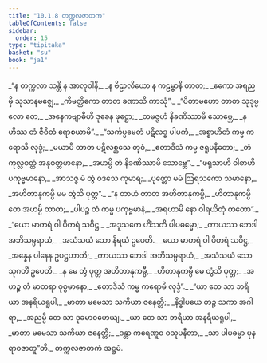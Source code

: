 ```yaml
---
title: "10.1.8 တက္ကလဇာတက"
tableOfContents: false
sidebar:
  order: 15
type: "tipitaka"
basket: "su"
book: "ja1"
---
```



<DynamicBreadcrumb />

<Division number="82" book="ja1">

<Paragraph number="1997" type="verses" book="ja1">
_“န တက္ကလာ သန္တိ န အာလုဝါနိ,_  
_န ဗိဠာလိယော န ကဠမ္ဗာနိ တာတ;_  
_ဧကော အရညမှိ သုသာနမဇ္ဈေ,_  
_ကိမတ္ထိကော တာတ ခဏာသိ ကာသုံ”._  

</Paragraph>

</Division>
<Division number="83" book="ja1">

<Paragraph number="1998" type="verses" book="ja1">
_“ပိတာမဟော တာတ သုဒုဗ္ဗလော တေ,_  
_အနေကဗျာဓီဟိ ဒုခေန ဖုဋ္ဌော;_  
_တမဇ္ဇဟံ နိခဏိဿာမိ သောဗ္ဘေ,_  
_န ဟိဿ တံ ဇီဝိတံ ရောစယာမိ”._  

</Paragraph>

</Division>
<Division number="84" book="ja1">

<Paragraph number="1999" type="verses" book="ja1">
_“သင်္ကပ္ပမေတံ ပဋိလဒ္ဓ ပါပကံ,_  
_အစ္စာဟိတံ ကမ္မ ကရောသိ လုဒ္ဒံ;_  
_မယာပိ တာတ ပဋိလစ္ဆသေ တုဝံ,_  
_ဧတာဒိသံ ကမ္မ ဇရူပနီတော;_  
_တံ ကုလ္လဝတ္တံ အနုဝတ္တမာနော,_  
_အဟမ္ပိ တံ နိခဏိဿာမိ သောဗ္ဘေ”._  

</Paragraph>

</Division>
<Division number="85" book="ja1">

<Paragraph number="2000" type="verses" book="ja1">
_“ဖရုသာဟိ ဝါစာဟိ ပကုဗ္ဗမာနော,_  
_အာသဇ္ဇ မံ တွံ ဝဒသေ ကုမာရ;_  
_ပုတ္တော မမံ ဩရသကော သမာနော,_  
_အဟိတာနုကမ္ပီ မမ တွံသိ ပုတ္တ”._  

</Paragraph>

</Division>
<Division number="86" book="ja1">

<Paragraph number="2001" type="verses" book="ja1">
_“န တာဟံ တာတ အဟိတာနုကမ္ပီ,_  
_ဟိတာနုကမ္ပီ တေ အဟမ္ပိ တာတ;_  
_ပါပဉ္စ တံ ကမ္မ ပကုဗ္ဗမာနံ,_  
_အရဟာမိ နော ဝါရယိတုံ တတော”._  

</Paragraph>

</Division>
<Division number="87" book="ja1">

<Paragraph number="2002" type="verses" book="ja1">
_“ယော မာတရံ ဝါ ပိတရံ သဝိဋ္ဌ,_  
_အဒူသကေ ဟိံသတိ ပါပဓမ္မော;_  
_ကာယဿ ဘေဒါ အဘိသမ္ပရာယံ,_  
_အသံသယံ သော နိရယံ ဥပေတိ._  

</Paragraph>

</Division>
<Division number="88" book="ja1">

<Paragraph number="2003" type="verses" book="ja1">
_ယော မာတရံ ဝါ ပိတရံ သဝိဋ္ဌ,_  
_အန္နေန ပါနေန ဥပဋ္ဌဟာတိ;_  
_ကာယဿ ဘေဒါ အဘိသမ္ပရာယံ,_  
_အသံသယံ သော သုဂတိံ ဥပေတိ._  

</Paragraph>

</Division>
<Division number="89" book="ja1">

<Paragraph number="2004" type="verses" book="ja1">
_န မေ တွံ ပုတ္တ အဟိတာနုကမ္ပီ,_  
_ဟိတာနုကမ္ပီ မေ တွံသိ ပုတ္တ;_  
_အဟဉ္စ တံ မာတရာ ဝုစ္စမာနော,_  
_ဧတာဒိသံ ကမ္မ ကရောမိ လုဒ္ဒံ”._  

</Paragraph>

</Division>
<Division number="90" book="ja1">

<Paragraph number="2005" type="verses" book="ja1">
_“ယာ တေ သာ ဘရိယာ အနရိယရူပါ,_  
_မာတာ မမေသာ သကိယာ ဇနေတ္တိ;_  
_နိဒ္ဓါပယေ တဉ္စ သကာ အဂါရာ,_  
_အညမ္ပိ တေ သာ ဒုခမာဝဟေယျ._  

</Paragraph>

</Division>
<Division number="91" book="ja1">

<Paragraph number="2006" type="verses" book="ja1">
_ယာ တေ သာ ဘရိယာ အနရိယရူပါ,_  
_မာတာ မမေသာ သကိယာ ဇနေတ္တိ;_  
_ဒန္တာ ကရေဏူဝ ဝသူပနီတာ,_  
_သာ ပါပဓမ္မာ ပုနရာဝဇာတူ”တိ._  


</Paragraph>
</Division>

<Paragraph number="2007" type="center" book="ja1">
တက္ကလဇာတကံ အဋ္ဌမံ.
</Paragraph>